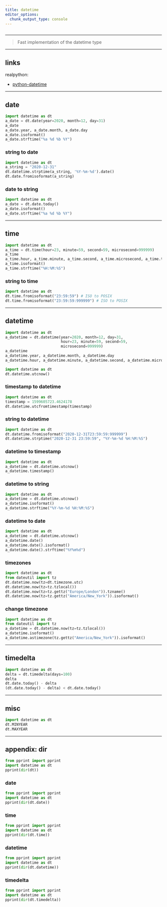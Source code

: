 ```yaml
---
title: datetime
editor_options: 
  chunk_output_type: console
---
```


```r
```

*********************************************************************

> Fast implementation of the datetime type

<!-- ********************************************************************* -->

<!-- ## faqs -->

<!-- date: -->

<!-- * [string to date](#string-to-date)   -->
<!-- * [date to string](#date-to-string)   -->

<!-- datetime: -->

<!-- * [timestamp to datetime](#timestamp-to-datetime)   -->
<!-- * [string to datetime](#string-to-datetime)   -->
<!-- * [datetime to timestamp](#datetime-to-timestamp)   -->
<!-- * [datetime to string](#datetime-to-string)   -->
<!-- * [datetime to date](#datetime-to-date)   -->
<!-- * [change timezone](#change-timezone)   -->

*********************************************************************

## links

realpython:

* [python-datetime](https://realpython.com/python-datetime)  

*********************************************************************

## date

```python
import datetime as dt
a_date = dt.date(year=2020, month=12, day=31)
a_date
a_date.year, a_date.month, a_date.day
a_date.isoformat()
a_date.strftime("%a %d %b %Y")
```

### string to date {#string-to-date}

```python
import datetime as dt
a_string = "2020-12-31"
dt.datetime.strptime(a_string, '%Y-%m-%d').date()
dt.date.fromisoformat(a_string)
```

### date to string {#date-to-string}

```python
import datetime as dt
a_date = dt.date.today()
a_date.isoformat()
a_date.strftime("%a %d %b %Y")
```

*********************************************************************

## time

```python
import datetime as dt
a_time = dt.time(hour=23, minute=59, second=59, microsecond=999999)
a_time
a_time.hour, a_time.minute, a_time.second, a_time.microsecond, a_time.tzinfo
a_time.isoformat()
a_time.strftime("%H:%M:%S")
```

### string to time

```python
import datetime as dt
dt.time.fromisoformat("23:59:59") # ISO to POSIX
dt.time.fromisoformat("23:59:59:999999") # ISO to POSIX
```

*********************************************************************

## datetime

```python
import datetime as dt
a_datetime = dt.datetime(year=2020, month=12, day=31, 
                         hour=23, minute=59, second=59, 
                         microsecond=999999)
a_datetime
a_datetime.year, a_datetime.month, a_datetime.day
a_datetime.hour, a_datetime.minute, a_datetime.second, a_datetime.microsecond
```

```python
import datetime as dt
dt.datetime.utcnow()
```

### timestamp to datetime {#timestamp-to-datetime}

```python
import datetime as dt
timestamp = 1599605723.4624178
dt.datetime.utcfromtimestamp(timestamp)
```

### string to datetime {#string-to-datetime}

```python
import datetime as dt
dt.datetime.fromisoformat("2020-12-31T23:59:59:999999")
dt.datetime.strptime("2020-12-31 23:59:59", "%Y-%m-%d %H:%M:%S")
```

### datetime to timestamp {#datetime-to-timestamp}

```python
import datetime as dt
a_datetime = dt.datetime.utcnow()
a_datetime.timestamp()
```

### datetime to string {#datetime-to-string}

```python
import datetime as dt
a_datetime = dt.datetime.utcnow()
a_datetime.isoformat()
a_datetime.strftime("%Y-%m-%d %H:%M:%S")
```

### datetime to date {#datetime-to-date}

```python
import datetime as dt
a_datetime = dt.datetime.utcnow()
a_datetime.date()
a_datetime.date().isoformat()
a_datetime.date().strftime("%Y%m%d")
```

### timezones

```python
import datetime as dt
from dateutil import tz
dt.datetime.now(tz=dt.timezone.utc)
dt.datetime.now(tz=tz.tzlocal())
dt.datetime.now(tz=tz.gettz("Europe/London")).tzname()
dt.datetime.now(tz=tz.gettz("America/New_York")).isoformat()
```

### change timezone {#change-timezone}

```python
import datetime as dt
from dateutil import tz
a_datetime = dt.datetime.now(tz=tz.tzlocal())
a_datetime.isoformat()
a_datetime.astimezone(tz.gettz("America/New_York")).isoformat()
```

*********************************************************************

## timedelta

```python
import datetime as dt
delta = dt.timedelta(days=100)
delta
dt.date.today() - delta
(dt.date.today() - delta) < dt.date.today()
```

*********************************************************************

## misc

```python
import datetime as dt
dt.MINYEAR
dt.MAXYEAR
```

*********************************************************************

## appendix: dir

```python
from pprint import pprint
import datetime as dt
pprint(dir(dt))
```

### date

```python
from pprint import pprint
import datetime as dt
pprint(dir(dt.date))
```

### time

```python
from pprint import pprint
import datetime as dt
pprint(dir(dt.time))
```

### datetime

```python
from pprint import pprint
import datetime as dt
pprint(dir(dt.datetime))
```

### timedelta

```python
from pprint import pprint
import datetime as dt
pprint(dir(dt.timedelta))
```
